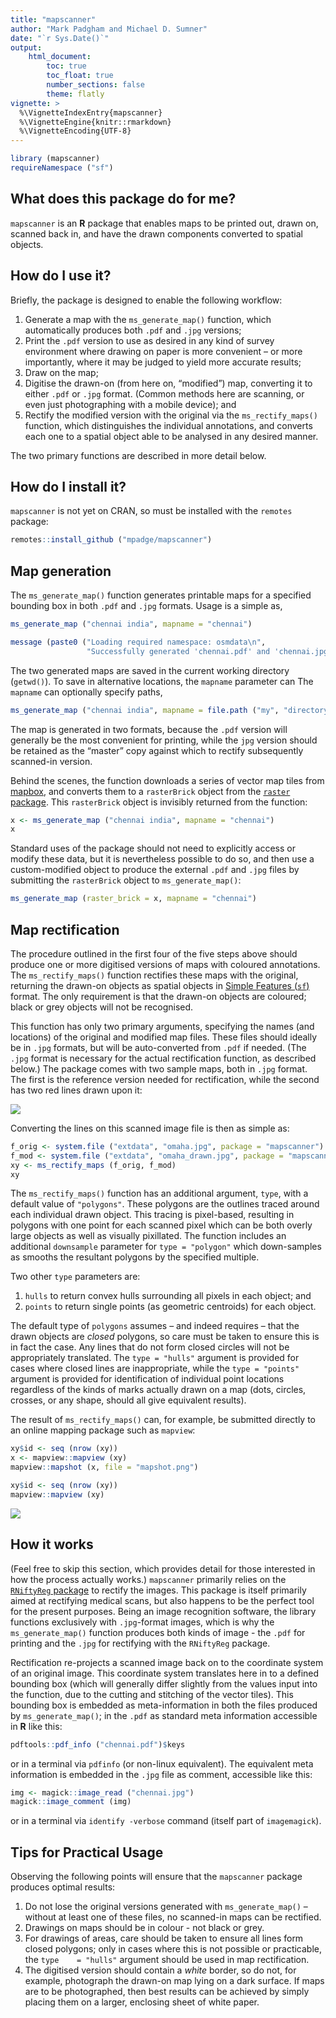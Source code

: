 ```yaml
---
title: "mapscanner"
author: "Mark Padgham and Michael D. Sumner"
date: "`r Sys.Date()`"
output: 
    html_document:
        toc: true
        toc_float: true
        number_sections: false
        theme: flatly
vignette: >
  %\VignetteIndexEntry{mapscanner}
  %\VignetteEngine{knitr::rmarkdown}
  %\VignetteEncoding{UTF-8}
---
```


```r
library (mapscanner)
requireNamespace ("sf")
```

## What does this package do for me?


`mapscanner` is an **R** package that enables maps to be printed out, drawn on,
scanned back in, and have the drawn components converted to spatial objects. 

## How do I use it?

Briefly, the package is designed to enable the following workflow:

1. Generate a map with the `ms_generate_map()` function, which automatically
   produces both `.pdf` and `.jpg` versions;
2. Print the `.pdf` version to use as desired in any kind of survey environment
   where drawing on paper is more convenient -- or more importantly, where it
   may be judged to yield more accurate results;
3. Draw on the map;
4. Digitise the drawn-on (from here on, "modified") map, converting it to
   either `.pdf` or `.jpg` format. (Common methods here are scanning, or even
   just photographing with a mobile device); and
5. Rectify the modified version with the original via the `ms_rectify_maps()`
   function, which distinguishes the individual annotations, and converts each
   one to a spatial object able to be analysed in any desired manner.

The two primary functions are described in more detail below.


## How do I install it?

`mapscanner` is not yet on CRAN, so must be installed with the `remotes`
package:
```r
remotes::install_github ("mpadge/mapscanner")
```

## Map generation

The `ms_generate_map()` function generates printable maps for a specified
bounding box in both `.pdf` and `.jpg` formats. Usage is a simple as,
```r
ms_generate_map ("chennai india", mapname = "chennai")
```
```r
message (paste0 ("Loading required namespace: osmdata\n",
                 "Successfully generated 'chennai.pdf' and 'chennai.jpg'"))
```
The two generated maps are saved in the current working directory (`getwd()`).
To save in alternative locations, the `mapname` parameter can The `mapname` can
optionally specify paths, 
```r
ms_generate_map ("chennai india", mapname = file.path ("my", "directory", "chennai"))
```
The map is generated in two formats, because the `.pdf` version will generally
be the most convenient for printing, while the `jpg` version should be retained
as the "master" copy against which to rectify subsequently scanned-in version.

Behind the scenes, the function downloads a series of vector map tiles from
[mapbox](https://mapbox.com), and converts them to a `rasterBrick` object from
the [`raster` package](https://cran.r-project.org/package=raster).
This `rasterBrick` object is invisibly returned from the function:
```r
x <- ms_generate_map ("chennai india", mapname = "chennai")
x
```
Standard uses of the package should not need to explicitly access or modify
these data, but it is nevertheless possible to do so, and then use a custom-modified object to produce the external `.pdf` and `.jpg` files by submitting the `rasterBrick` object to `ms_generate_map()`:
```r
ms_generate_map (raster_brick = x, mapname = "chennai")
```


## Map rectification

The procedure outlined in the first four of the five steps above should produce
one or more digitised versions of maps with coloured annotations. The 
`ms_rectify_maps()` function rectifies these maps with the original, returning
the drawn-on objects as spatial objects in [Simple Features
(`sf`)](https://cran.r-project.org/package=sf) format. The only requirement is
that the drawn-on objects are coloured; black or grey objects will not be
recognised.

This function has only two primary arguments, specifying the names (and
locations) of the original and modified map files. These files should ideally
be in `.jpg` formats, but will be auto-converted from `.pdf` if needed. (The
`.jpg` format is necessary for the actual rectification function, as described
below.) The package comes with two sample maps, both in `.jpg` format. The
first is the reference version needed for rectification, while the second has
two red lines drawn upon it:

![](omaha_drawn.jpg)

Converting the lines on this scanned image file is then as simple as:

```r
f_orig <- system.file ("extdata", "omaha.jpg", package = "mapscanner")
f_mod <- system.file ("extdata", "omaha_drawn.jpg", package = "mapscanner")
xy <- ms_rectify_maps (f_orig, f_mod)
xy
```

The `ms_rectify_maps()` function has an additional argument, `type`, with
a default value of `"polygons"`. These polygons are the outlines traced around
each individual drawn object. This tracing is pixel-based, resulting in
polygons with one point for each scanned pixel which can be both overly large
objects as well as visually pixillated. The function includes an additional
`downsample` parameter for `type = "polygon"` which down-samples as smooths the
resultant polygons by the specified multiple.

Two other `type` parameters are:

1. `hulls` to return convex hulls surrounding all pixels in each object; and
2. `points` to return single points (as geometric centroids) for each object.

The default type of `polygons` assumes -- and indeed requires -- that the drawn
objects are *closed* polygons, so care must be taken to ensure this is in fact
the case. Any lines that do not form closed circles will not be appropriately
translated. The `type = "hulls"` argument is provided for cases where closed
lines are inappropriate, while the `type = "points"` argument is provided for
identification of individual point locations regardless of the kinds of marks
actually drawn on a map (dots, circles, crosses, or any shape, should all give
equivalent results).

The result of `ms_rectify_maps()` can, for example, be submitted directly to an
online mapping package such as `mapview`:
```r
xy$id <- seq (nrow (xy))
x <- mapview::mapview (xy)
mapview::mapshot (x, file = "mapshot.png")
```
```r
xy$id <- seq (nrow (xy))
mapview::mapview (xy)
```

![](mapshot.png)


## How it works

(Feel free to skip this section, which provides detail for those interested in
how the process actually works.) `mapscanner` primarily relies on the
[`RNiftyReg` package](https://github.com/jonclayden/RNiftyReg) to rectify the
images. This package is itself primarily aimed at rectifying medical scans, but
also happens to be the perfect tool for the present purposes. Being an image
recognition software, the library functions exclusively with `.jpg`-format
images, which is why the `ms_generate_map()` function produces both kinds of
image - the `.pdf` for printing and the `.jpg` for rectifying with the
`RNiftyReg` package.

Rectification re-projects a scanned image back on to the coordinate system of
an original image. This coordinate system translates here in to a defined
bounding box (which will generally differ slightly from the values input into
the function, due to the cutting and stitching of the vector tiles). This
bounding box is embedded as meta-information in both the files produced by
`ms_generate_map()`; in the `.pdf` as standard meta information accessible in
**R** like this:

```r
pdftools::pdf_info ("chennai.pdf")$keys
```
or in a terminal via `pdfinfo` (or non-linux equivalent). The equivalent meta
information is embedded in the `.jpg` file as comment, accessible
like this:

```r
img <- magick::image_read ("chennai.jpg")
magick::image_comment (img)
```
or in a terminal via `identify -verbose` command (itself part of `imagemagick`).

## Tips for Practical Usage

Observing the following points will ensure that the `mapscanner` package
produces optimal results:

1. Do not lose the original versions generated with `ms_generate_map()` --
   without at least one of these files, no scanned-in maps can be rectified.
2. Drawings on maps should be in colour - not black or grey.
3. For drawings of areas, care should be taken to ensure all lines form closed
   polygons; only in cases where this is not possible or practicable, the `type
   = "hulls"` argument should be used in map rectification.
4. The digitised version should contain a *white* border, so do not, for
   example, photograph the drawn-on map lying on a dark surface. If maps are to
   be photographed, then best results can be achieved by simply placing them on
   a larger, enclosing sheet of white paper.

